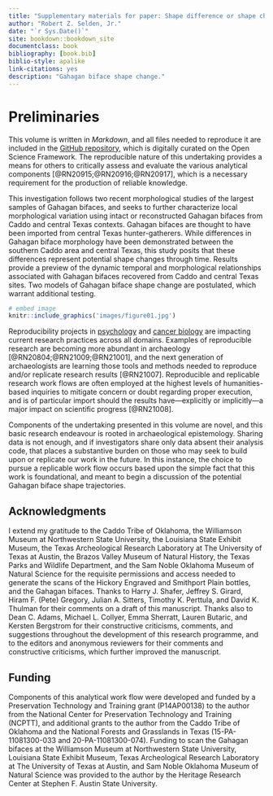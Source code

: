 ```yaml
--- 
title: "Supplementary materials for paper: Shape difference or shape change? Temporal and spatial dynamics of Gahagan biface morphology"
author: "Robert Z. Selden, Jr."
date: "`r Sys.Date()`"
site: bookdown::bookdown_site
documentclass: book
bibliography: [book.bib]
biblio-style: apalike
link-citations: yes
description: "Gahagan biface shape change."
---
```


# Preliminaries {-}

This volume is written in _Markdown_, and all files needed to reproduce it are included in the [GitHub repository](https://github.com/aksel-blaise/gahaganmorph3), which is digitally curated on the Open Science Framework. The reproducible nature of this undertaking provides a means for others to critically assess and evaluate the various analytical components [@RN20915;@RN20916;@RN20917], which is a necessary requirement for the production of reliable knowledge.

This investigation follows two recent morphological studies of the largest samples of Gahagan bifaces, and seeks to further characterize local morphological variation using intact or reconstructed Gahagan bifaces from Caddo and central Texas contexts. Gahagan bifaces are thought to have been imported from central Texas hunter-gatherers. While differences in Gahagan biface morphology have been demonstrated between the southern Caddo area and central Texas, this study posits that these differences represent potential shape changes through time. Results provide a preview of the dynamic temporal and morphological relationships associated with Gahagan bifaces recovered from Caddo and central Texas sites. Two models of Gahagan biface shape change are postulated, which warrant additional testing.

```r
# embed image
knitr::include_graphics('images/figure01.jpg')
```

Reproducibility projects in [psychology](https://osf.io/ezcuj/) and [cancer biology](https://www.cos.io/rpcb) are impacting current research practices across all domains. Examples of reproducible research are becoming more abundant in archaeology [@RN20804;@RN21009;@RN21001], and the next generation of archaeologists are learning those tools and methods needed to reproduce and/or replicate research results [@RN21007]. Reproducible and replicable research work flows are often employed at the highest levels of humanities-based inquiries to mitigate concern or doubt regarding proper execution, and is of particular import should the results have—explicitly or implicitly—a major impact on scientific progress [@RN21008].

Components of the undertaking presented in this volume are novel, and this basic research endeavour is rooted in archaeological epistemology. Sharing data is not enough, and if investigators share only data absent their analysis code, that places a substantive burden on those who may seek to build upon or replicate our work in the future. In this instance, the choice to pursue a replicable work flow occurs based upon the simple fact that this work is foundational, and meant to begin a discussion of the potential Gahagan biface shape trajectories.

## Acknowledgments

I extend my gratitude to the Caddo Tribe of Oklahoma, the Williamson Museum at Northwestern State University, the Louisiana State Exhibit Museum, the Texas Archeological Research Laboratory at The University of Texas at Austin, the Brazos Valley Museum of Natural History, the Texas Parks and Wildlife Department, and the Sam Noble Oklahoma Museum of Natural Science for the requisite permissions and access needed to generate the scans of the Hickory Engraved and Smithport Plain bottles, and the Gahagan bifaces. Thanks to Harry J. Shafer, Jeffrey S. Girard, Hiram F. (Pete) Gregory, Julian A. Sitters, Timothy K. Perttula, and David K. Thulman for their comments on a draft of this manuscript. Thanks also to Dean C. Adams, Michael L. Collyer, Emma Sherratt, Lauren Butaric, and Kersten Bergstrom for their constructive criticisms, comments, and suggestions throughout the development of this research programme, and to the editors and anonymous reviewers for their comments and constructive criticisms, which further improved the manuscript.

## Funding

Components of this analytical work flow were developed and funded by a Preservation Technology and Training grant (P14AP00138) to the author from the National Center for Preservation Technology and Training (NCPTT), and additional grants to the author from the Caddo Tribe of Oklahoma and the National Forests and Grasslands in Texas (15-PA-11081300-033 and 20-PA-11081300-074). Funding to scan the Gahagan bifaces at the Williamson Museum at Northwestern State University, Louisiana State Exhibit Museum, Texas Archeological Research Laboratory at The University of Texas at Austin, and Sam Noble Oklahoma Museum of Natural Science was provided to the author by the Heritage Research Center at Stephen F. Austin State University.
